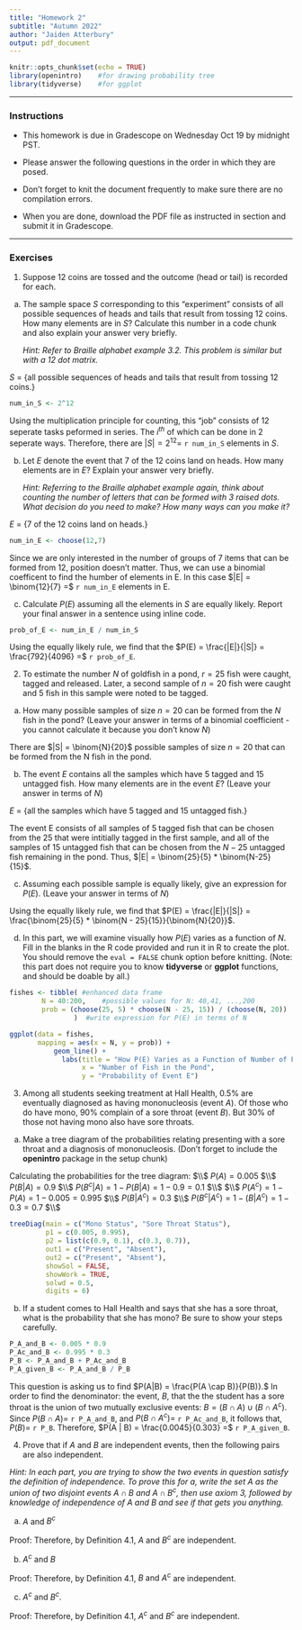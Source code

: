 ```yaml
---
title: "Homework 2"
subtitle: "Autumn 2022"
author: "Jaiden Atterbury"
output: pdf_document
---
```


```r
knitr::opts_chunk$set(echo = TRUE)
library(openintro)    #for drawing probability tree
library(tidyverse)    #for ggplot
```

* * * 

### Instructions

- This homework is due in Gradescope on Wednesday Oct 19 by midnight PST.

- Please answer the following questions in the order in which they are posed. 

- Don't forget to knit the document frequently to make sure there are no compilation errors. 

- When you are done, download the PDF file as instructed in section and submit it in Gradescope. 


* * *

### Exercises 

1. Suppose 12 coins are tossed and the outcome (head or tail) is recorded for each.  
   
a. The sample space $S$ corresponding to this "experiment" consists of all possible sequences of heads and tails that result from tossing 12 coins. How many elements are in $S$? Calculate this number in a code chunk and also explain your answer very briefly.

    *Hint: Refer to Braille alphabet example 3.2. This problem is similar but with a 12 dot matrix.*
    
  $S$ = {all possible sequences of heads and tails that result from tossing 12 coins.} 

```r
num_in_S <- 2^12
```

Using the multiplication principle for counting, this "job" consists of 12 seperate tasks peformed in series. The $i^{th}$ of which can be done in 2 seperate ways. Therefore, there are   $|S| = 2^{12} =$ `r num_in_S` elements in $S$.
   
b. Let $E$ denote the event that 7 of the 12 coins land on heads. How many elements are in $E$? Explain your answer very briefly.
    
    *Hint: Referring to the Braille alphabet example again, think about counting the number of letters that can be formed with 3 raised dots. What decision do you need to make? How many ways can you make it?*
    
  $E$ = {7 of the 12 coins land on heads.} 

```r
num_in_E <- choose(12,7)
```

  Since we are only interested in the number of groups of 7 items that can be formed from 12, position doesn't matter. Thus, we can use a binomial coefficent to find the humber of elements   in E. In this case $|E| = \binom{12}{7} =$ `r num_in_E` elements in E.
   
c. Calculate $P(E)$ assuming all the elements in $S$ are equally likely. Report your final answer in a sentence using inline code.

```r
prob_of_E <- num_in_E / num_in_S
```
   
Using the equally likely rule, we find that the $P(E) = \frac{|E|}{|S|} = \frac{792}{4096} =$
`r prob_of_E`.
   
2. To estimate the number $N$ of goldfish in a pond, $r=25$ fish were caught, tagged and released. Later, a second sample of $n=20$ fish were caught and 5 fish in this sample were noted to be tagged.  
 
a.  How many possible samples of size $n=20$ can be formed from the $N$ fish in the pond?  (Leave your answer in terms of a binomial coefficient - you cannot calculate it because you don't know $N$)

  There are $|S| = \binom{N}{20}$ possible samples of size $n = 20$ that can be formed from the N   fish in the pond.
    
b. The event $E$ contains all the samples which have 5 tagged and 15 untagged fish. How many elements are in the event $E$? (Leave your answer in terms of $N$)

  $E$ = {all the samples which have 5 tagged and 15 untagged fish.}
  
  The event E consists of all samples of 5 tagged fish that can be chosen from the 25 that were intitially tagged in the first sample, and all of the samples of 15 untagged fish that can be chosen from the $N - 25$ untagged fish remaining in the pond. Thus, $|E| = \binom{25}{5} * \binom{N-25}{15}$.
   
c. Assuming each possible sample is equally likely, give an expression for $P(E)$. (Leave your answer in terms of $N$)

Using the equally likely rule, we find that $P(E) = \frac{|E|}{|S|} = \frac{\binom{25}{5} * \binom{N - 25}{15}}{\binom{N}{20}}$.

d.  In this part, we will examine visually how $P(E)$ varies as a function of $N$.  Fill in the blanks in the R code provided and run it in R to create the plot. You should remove the `eval = FALSE` chunk option before knitting. (Note: this part does not require you to know **tidyverse** or **ggplot** functions, and should be doable by all.)

```r

fishes <- tibble( #enhanced data frame
        N = 40:200,    #possible values for N: 40,41, ...,200
        prob = (choose(25, 5) * choose(N - 25, 15)) / (choose(N, 20)) 
                )  #write expression for P(E) in terms of N

ggplot(data = fishes, 
       mapping = aes(x = N, y = prob)) +
           geom_line() +
             labs(title = "How P(E) Varies as a Function of Number of Fish in the Pond",
                  x = "Number of Fish in the Pond", 
                  y = "Probability of Event E")
```

3. Among all students seeking treatment at Hall Health, 0.5% are eventually diagnosed as having mononucleosis (event $A$). Of those who do have mono, 90% complain of a sore throat (event $B$). But 30% of those not having mono also have sore throats. 

a. Make a tree diagram of the probabilities relating presenting with a sore throat and a diagnosis of mononucleosis. (Don't forget to include the **openintro** package in the setup chunk)

Calculating the probabilities for the tree diagram: $\\$
$P(A) = 0.005$ $\\$
$P(B | A) = 0.9$ $\\$
$P(B^c | A) = 1 - P(B | A) = 1 - 0.9 = 0.1$ $\\$
$\\$
$P(A^c) = 1 - P(A) = 1 - 0.005 = 0.995$ $\\$
$P(B | A^c) = 0.3$ $\\$
$P(B^c | A^c) = 1 - (B | A^c) = 1 - 0.3 = 0.7$ $\\$

```r

treeDiag(main = c("Mono Status", "Sore Throat Status"),
         p1 = c(0.005, 0.995),
         p2 = list(c(0.9, 0.1), c(0.3, 0.7)),
         out1 = c("Present", "Absent"),
         out2 = c("Present", "Absent"),
         showSol = FALSE,
         showWork = TRUE,
         solwd = 0.5,
         digits = 6)

```
    
b. If a student comes to Hall Health and says that she has a sore throat, what is the probability that she has mono? Be sure to show your steps carefully. 

```r
P_A_and_B <- 0.005 * 0.9
P_Ac_and_B <- 0.995 * 0.3
P_B <- P_A_and_B + P_Ac_and_B
P_A_given_B <- P_A_and_B / P_B
```  

This question is asking us to find $P(A|B) = \frac{P(A \cap B)}{P(B)}.$ In order to find the denominator: the event, $B$, that   the the student has a sore throat is the union of two mutually exclusive events: $B = ( B \cap A ) \cup (B \cap A^{c})$. Since   $P(B \cap A) =$ `r P_A_and_B`, and $P(B \cap A^{c}) =$ `r P_Ac_and_B`, it follows that, $P(B) =$ `r P_B`. Therefore, $P(A | B)   = \frac{0.0045}{0.303} =$ `r P_A_given_B`.  

4. Prove that if $A$ and $B$ are independent events, then the following pairs are also independent. 

  *Hint: In each part, you are trying to show the two events in question satisfy the definition 
  of independence. To prove this for a, write the set $A$ as the union of two disjoint events 
  $A \cap B$ and $A \cap B^c$, then use axiom 3, followed by knowledge of independence of $A$ and $B$ 
  and see if that gets you anything.* 

a. $A$ and $B^c$

Proof:
\begin{align*}
A &= (A \cap B) \cup (A \cap B^{c}) \\
P(A) &= P(A \cap B) + P(A \cap B^{c}) \quad \text{(Axiom 3)} \\
P(A) &= P(A) * P(B) + P(A \cap B^{c}) \quad \text{(Definition 4.1)} \\
P(A \cap B^{c}) &= P(A) - P(A) * P(B) \quad \text{(Isolating $P(A \cap B^{c})$} \\
P(A \cap B^{c}) &= P(A) * (1 - P(B)) \quad \text{(Factoring P(A))} \\
P(A \cap B^{c}) &= P(A) * P(B^c) \quad \text{(Theorem 2.1.a.)} 
\end{align*}
Therefore, by Definition 4.1, $A \text{ and } B^{c}$ are independent.

b. $A^c$ and $B$

Proof:
\begin{align*}
B &= (B \cap A) \cup (B \cap A^{c}) \\
P(B) &= P(B \cap A) + P(B \cap A^{c}) \quad \text{(Axiom 3)} \\
P(B) &= P(B) * P(A) + P(B \cap A^{c}) \quad \text{(Definition 4.1)} \\
P(B \cap A^{c}) &= P(B) - P(B) * P(A) \quad \text{(Isolating $P(B \cap A^{c})$} \\
P(B \cap A^{c}) &= P(B) * (1 - P(A)) \quad \text{(Factoring P(B))} \\
P(B \cap A^{c}) &= P(B) * P(A^c) \quad \text{(Theorem 2.1.a.)} 
\end{align*}
Therefore, by Definition 4.1, $B \text{ and } A^{c}$ are independent.

c. $A^c$ and $B^c$.

Proof:
\begin{align*}
P(A^{c} \cap B^{c}) &= P((A \cup B)^{c}) \quad \text{(DeMorgan's Law)} \\
&= 1 - P(A \cup B) \quad \text{(Theorem 2.1.a.)} \\
&= 1 - P(A) - P(B) + P(A \cap B) \quad \text{(Theorem 2.2)} \\
&= 1 - P(A) - P(B) + P(A) * P(B) \quad \text{(Definition 4.1)} \\
&= (1 - P(A)) * (1 - P(B)) \\
&= P(A^{c}) * P(B^{c}) \quad \text{(Theorem 2.1.a.)}
\end{align*}
Therefore, by Definition 4.1, $A^{c} \text{ and } B^{c}$ are independent.
